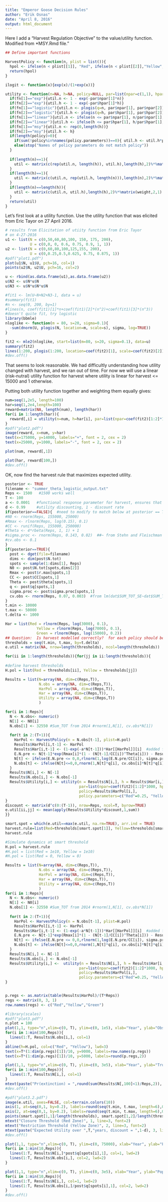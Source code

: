 ---
title: "Emperor Goose Decision Rules"
author: "Erik Osnas"
date: "April 8, 2016"
output: html_document
---
Here I add a "Harvest Regulation Objective" to the value/utility function.  Modified from *MSY.Rmd file."
```{r}
## Define important functions

HarvestPolicy <- function(n, plist = list()){
  hpol <- ifelse(n < plist[[1]], "Red", ifelse(n < plist[[2]],"Yellow","Green"))
  return(hpol)
}

ilogit <- function(x){exp(x)/(1+exp(x))}

utility <- function(n=NA, h=NA, policy=NULL, par=list(npar=c(1,1), hpar=c(1,1)), weight=c(0.5, 0.5), fn=c("logistic", "linear"), policy.parameters=c("Red"=1, "Yellow"=1, "Green"=1)){
  if(fn[1]=="exp"){util.n <- 1 - exp(-par$npar[1]*n)}
  if(fn[2]=="exp"){util.h <- 1 - exp(-par$hpar[1]*h)}
  if(fn[1]=="logistic"){util.n <- plogis(q=n, par$npar[1], par$npar[2])}
  if(fn[2]=="logistic"){util.h <- plogis(q=h, par$hpar[1], par$hpar[2])}
  if(fn[1]=="linear"){util.n <- ifelse(n <= par$npar[1], n/par$npar[1], 1)}
  if(fn[2]=="linear"){util.h <- ifelse(h <= par$hpar[1], h/par$hpar[1], 1)}
  if(fn[1]=="msy"){util.n <- rep(0,length(h))}
  if(fn[2]=="msy"){util.h <- h}
  if(length(policy)>0){
    if(sum(!policy%in%names(policy.parameters))==0){ util.h <- util.h*policy.parameters[policy]}
    else(stop("Names of policy parameters do not match policy"))
  }
  
  if(length(n)==1){
    util <- matrix(c(rep(util.n, length(h)), util.h),length(h),2)%*%matrix(weight,2,1)
  }
  if(length(h)==1){
    util <- matrix(c(util.n, rep(util.h, length(n))),length(n),2)%*%matrix(weight,2,1)
  }
  if(length(n)==length(h)){
    util <- matrix(c(util.n, util.h),length(h),2)%*%matrix(weight,2,1)
  }
  return(util)
}
```

Let's first look at a utility function.
Use the utility function that was elicited from Eric Tayor on 27 April 2016.  

```{r eval=TRUE}
# results from Elicitation of utiity function from Eric Tayor
# on 4-27-2016
u1 <- list(N = c(0,50,60,80,100, 150, 175, 200), 
           U = c(0,0, 0, 0.6, 0.75, 0.9, 1, 1))
u2 <- list(N = c(0,60,80,100,125,155, 200), 
           U = c(0,0.25,0.5,0.625, 0.75, 0.875, 1))
#pdf("plot1.pdf")
plot(u1$N, u1$U, pch=16, col=1)
points(u2$N, u2$U, pch=16, col=2)

u <- rbind(as.data.frame(u1),as.data.frame(u2))
u$N2 <- u$N*u$N
u$N3 <- u$N*u$N*u$N 

#fit1 <- lm(U~N+N2+N3-1, data = u)
#summary(fit1)
#n <- seq(0, 200, by=1)
#lines(n, coef(fit1)[1]*n+coef(fit1)[2]*(n^2)+coef(fit1)[3]*(n^3))
#doesn't quite fit, try logistic
library(bbmle)
nloglike <- function(m = 80, s=20, sigma=0.1){
  -sum(dnorm(U, plogis(N, location=m, scale=s), sigma, log=TRUE))
}

fit2 <- mle2(nloglike, start=list(m=80, s=20, sigma=0.1), data=u)
summary(fit2)
lines(1:200, plogis(1:200, location=coef(fit2)[1], scale=coef(fit2)[2]))
#dev.off()
```
That seems to look reasonable.  We had difficultly understanding how utility changed with harvest, and we ran out of time.  For now we will use a linear (risk-nutral) utility function for harvest where utility is linear for harvest <= 15000 and 1 otherwise.   

Putting both utility function together and weighting them equally gives:

```{r eval=TRUE}
num=seq(1,2e5, length=100)
har=seq(1,2e4,length=100)
reward=matrix(NA, length(num), length(har))
for(i in 1:length(har)){
  reward[,i] = utility(n=num, h=har[i], par=list(npar=coef(fit2)[1:2]*1000, hpar=c(15000, 1)), policy="Green", policy.parameters=c("Red"=0.25, "Yellow"=0.5, "Green"=1))
}
#pdf("plot2.pdf")
image(reward, x=num, y=har)
text(x=175000, y=14000, labels="+", font = 2, cex = 2)
text(x=25000, y=1000, labels="-", font = 2, cex = 2)

plot(num, reward[,1])

plot(har, reward[100,])
#dev.off()
```

OK, now find the harvest rule that maximizes expected utility.

```{r echo = TRUE}
posterior <- TRUE
filename <- "summer_theta_logistic_output.txt"
Reps <- 1500   #1500 works well
T <- 100
a <- 0.0001   #functional response parameter for harvest, ensures that har --> 0 as N --> 0
d <- 0.99     #utility discounting, 1 - discount rate
if(posterior==FALSE){  #need to modify to match below at posterior == TRUE
#N0 <- rnorm(Reps, 155000, 25000)
#Rmax <- rlnorm(Reps, log(0.15), 0.1)
#CC <- runif(Reps, 155000, 250000)
#Theta <- 4*rbeta(Reps, 1, 1) + 1
#sigma.proc <- rnorm(Reps, 0.143, 0.02)  ##~ from Stehn and Fleischman
#cv.obs <- 0.1
}
if(posterior==TRUE){
  post <- dget(file=filename)
  dims <- dim(post$N.tot)
  spots <- sample(1:dims[1], Reps)
  N0 <- post$N.tot[spots,dims[2]]
  Rmax <- post$r.max[spots,1]
  CC <- post$CC[spots,1]
  Theta <- post$theta[spots,1]
  q <- post$q[spots,1]
  sigma.proc <- post$sigma.proc[spots,1]
  cv.obs <- rnorm(Reps, 0.07, 0.003)  #from lm(dat$SUM_TOT_SE~dat$SUM_TOT-1)
}
t.min <- 10000
t.max <- 50000
t.delta <- 1000

Har = list(Red = rlnorm(Reps, log(3000), 0.1), 
              Yellow = rlnorm(Reps, log(7000), 0.1), 
              Green = rlnorm(Reps, log(15000), 0.2))
## Question:  Is harvest modelled correctly?  for each policy should be a grand mean as above and then a year effect with smaller variance?
thresholds = seq(t.min, t.max, by=t.delta)
e.util = matrix(NA, nrow=length(thresholds), ncol=length(thresholds))

for(ii in 1:length(thresholds)){for(jj in ii:length(thresholds)){
  
#define harvest thresholds
H.pol = list(Red = thresholds[ii], Yellow = thresholds[jj])

Results = list(N=array(NA, dim=c(Reps,T)), 
               N.obs = array(NA, dim=c(Reps,T)), 
               HarPol = array(NA, dim=c(Reps,T)),
               Har = array(NA, dim=c(Reps,T)),
               Utility = array(NA, dim=c(Reps,T))
               )

for(i in 1:Reps){
  N <- N.obs<- numeric()
  N[1] <- N0[i]
  N.obs[1] <- 32550 #Sum_TOT from 2014 #rnorm(1,N[1], cv.obs*N[1])
  
  for(t in 2:(T+1)){
    HarPol <- HarvestPolicy(n = N.obs[t-1], plist=H.pol)
    Results$HarPol[i,t-1] <- HarPol
    Results$Har[i,t-1] <- (1-exp(-a*N[t-1]))*Har[[HarPol]][i]  #added functional response  
    E.N.pre <- N[t-1]*exp(Rmax[i]*(1 - (N[t-1]/CC[i])^Theta[i])) - Results$Har[i,t-1]  
    N[t] <- ifelse(E.N.pre <= 0,0,rlnorm(1,log(E.N.pre/CC[i]), sigma.proc[i])*CC[i])
    N.obs[t] <- ifelse(N[t]<=0,0,rnorm(1,N[t]*q[i], cv.obs[i]*N[t]*q[i]))
  }
  Results$N[i,] <- N[-1]
  Results$N.obs[i,] <- N.obs[-1]
  Results$Utility[i,] <- utility(n = Results$N[i,], h = Results$Har[i,], 
                                 par=list(npar=coef(fit2)[1:2]*1000, hpar=c(15000, 1)), 
                                 policy=Results$HarPol[i,], 
                                 policy.parameters=c("Red"=0.25, "Yellow"=0.5, "Green"=1))
}
discount <- matrix(d^c(0:(T-1)), nrow=Reps, ncol=T, byrow=TRUE)
e.util[ii,jj] <- mean(apply(Results$Utility*discount,1,sum))
}}

smart.spot = which(e.util==max(e.util, na.rm=TRUE), arr.ind = TRUE)
harvest.rule=list(Red=thresholds[smart.spot[1]], Yellow=thresholds[smart.spot[2]])
harvest.rule
```

```{r}
#Simulate dynamics at smart threshold
H.pol = harvest.rule
#H.pol = list(Red = 1e10, Yellow = 1e10)
#H.pol = list(Red = 0, Yellow = 0)

Results = list(N=array(NA, dim=c(Reps,T)), 
               N.obs = array(NA, dim=c(Reps,T)), 
               HarPol = array(NA, dim=c(Reps,T)),
               Har = array(NA, dim=c(Reps,T)),
               Utility = array(NA, dim=c(Reps,T))
               )
for(i in 1:Reps){
  N <- N.obs<- numeric()
  N[1] <- N0[i]
  N.obs[1] <- 32550 #Sum_TOT from 2014 #rnorm(1,N[1], cv.obs*N[1])
  
  for(t in 2:(T+1)){
    HarPol <- HarvestPolicy(n = N.obs[t-1], plist=H.pol)
    Results$HarPol[i,t-1] <- HarPol
    Results$Har[i,t-1] <- (1-exp(-a*N[t-1]))*Har[[HarPol]][i]  #added functional response  
    E.N.pre <- N[t-1]*exp(Rmax[i]*(1 - (N[t-1]/CC[i])^Theta[i])) - Results$Har[i,t-1]  
    N[t] <- ifelse(E.N.pre <= 0,0,rlnorm(1,log(E.N.pre/CC[i]), sigma.proc[i])*CC[i])
    N.obs[t] <- ifelse(N[t]<=0,0,rnorm(1,N[t]*q[i], cv.obs[i]*N[t]*q[i]))
  }
  Results$N[i,] <- N[-1]
  Results$N.obs[i,] <- N.obs[-1]
  Results$Utility[i,] <-  utility(n = Results$N[i,], h = Results$Har[i,], 
                                 par=list(npar=coef(fit2)[1:2]*1000, hpar=c(15000, 1)), 
                                 policy=Results$HarPol[i,], 
                                 policy.parameters=c("Red"=0.25, "Yellow"=0.5, "Green"=1))
}


p.regs <- as.matrix(table(Results$HarPol)/(T*Reps))
regs <- matrix(0, 3, 1)
row.names(regs) <- c("Red","Yellow","Green")

#library(scales)
#pdf("plot3.pdf")
n.plot = 100
plot(1,1, type="n",xlim=c(0, T), ylim=c(0, 1e5), xlab="Year", ylab="Obs. Population")
for(i in 1:min(100,Reps)){
  lines(1:T, Results$N.obs[i,], col=1)
}
abline(h=H.pol, col=c("Red", "Yellow"), lwd=3)
text(x=T*(1:dim(p.regs)[1])/10, y=9000, labels=row.names(p.regs))
text(x=T*(1:dim(p.regs)[1])/10, y=5000, labels=round(p.regs,2))

plot(1,1, type="n",xlim=c(0, T), ylim=c(0, 3e5), xlab="Year", ylab="True Population")
for(i in 1:min(100,Reps)){
  lines(1:T, Results$N[i,], col=1)
}
mtext(paste("Pr(extinction) = ",round(sum(Results$N[,100]<1)/Reps,2)), side=3, font=2, line=1)
#dev.off()

#pdf("plot3.2.pdf")
image(e.util, axes=FALSE, col=terrain.colors(10))
axis(1, at=seq(0,1, by=0.2), labels=round(seq(t.min, t.max, length=6),0))
axis(2, at=seq(0,1, by=0.2), labels=round(seq(t.min, t.max, length=6),0))
points(smart.spot[1,1]/length(thresholds), smart.spot[1,2]/length(thresholds), pch=16)
mtext("Closure Threshold (Red Zone)", 1, line=3, font=2)
mtext("Restriction Threshold (Yellow Zone)", 2, line=3, font=2)
mtext(paste("Expected Utility over ",T,"years, discount = ",1-d), 3, line=2, font=2)
#dev.off()

plot(1,1, type="n",xlim=c(0, T), ylim=c(0, 75000), xlab="Year", ylab="Population")
for(i in 1:min(10,Reps)){
  lines(1:T, Results$N[i,]*post$q[spots[i],1], col=1, lwd=2)
  lines(1:T, Results$N.obs[i,], col=2, lwd=2)
}

plot(1,1, type="n",xlim=c(0, T), ylim=c(0, 3e5), xlab="Year", ylab="Population")
for(i in 1:min(10,Reps)){
  lines(1:T, Results$N[i,], col=1, lwd=2)
  lines(1:T, Results$N.obs[i,]/post$q[spots[i],1], col=2, lwd=2)
}
#dev.off()
```
